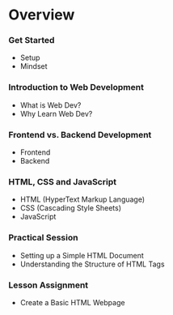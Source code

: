 
# Overview



<Steps>


### Get Started
- Setup
- Mindset

### Introduction to Web Development

- What is Web Dev?
- Why Learn Web Dev?


### Frontend vs. Backend Development

- Frontend 
- Backend


### HTML, CSS and JavaScript

- HTML (HyperText Markup Language)
- CSS (Cascading Style Sheets)
- JavaScript

### Practical Session

- Setting up a Simple HTML Document
- Understanding the Structure of HTML Tags
### Lesson Assignment

- Create a Basic HTML Webpage
</Steps>



[^1]: Install Next.js, Nextra and React.
[^2]: Install the docs theme.
[^3]: To start.
